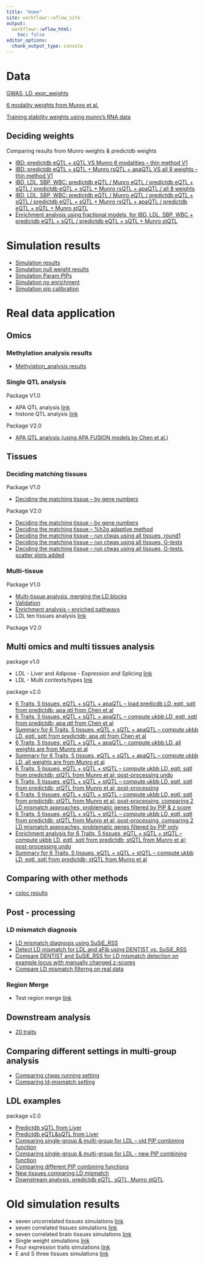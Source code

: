 ```yaml
---
title: "Home"
site: workflowr::wflow_site
output:
  workflowr::wflow_html:
    toc: false
editor_options:
  chunk_output_type: console
---
```


# Data

  [GWAS, LD, expr_weights](https://sq-96.github.io/multigroup_ctwas_analysis/data.html)
  
  [6 modality weights from Munro et al.](https://sq-96.github.io/multigroup_ctwas_analysis/data_6modality_Munro.html)
  
  [Training stability weights using munro's RNA data](https://sq-96.github.io/multigroup_ctwas_analysis/data_weight_training.html)

## Deciding weights  
  
  Comparing results from Munro weights & predictdb weights
  
  * [IBD: predictdb eQTL + sQTL VS Munro 6 modalities -- thin method V1](https://sq-96.github.io/multigroup_ctwas_analysis/multi_group_compare_predictdb_munro_updated_cs_thin1.html)
  * [IBD: predictdb eQTL + sQTL + Munro rsQTL + apaQTL VS all 8 weights -- thin method V1](https://sq-96.github.io/multigroup_ctwas_analysis/multi_group_compare_predictdb_munro_4weights_8weights_update_thin1.html)
  * [IBD, LDL, SBP, WBC: predictdb eQTL / Munro eQTL / predictdb eQTL + sQTL / predictdb eQTL + sQTL + Munro rsQTL + apaQTL / all 8 weights](https://sq-96.github.io/multigroup_ctwas_analysis/multi_group_compare_decidingweights_4traits.html) 
  * [IBD, LDL, SBP, WBC: predictdb eQTL / Munro eQTL / predictdb eQTL + sQTL / predictdb eQTL + sQTL + Munro rsQTL + apaQTL / predictdb eQTL + sQTL + Munro stQTL](https://sq-96.github.io/multigroup_ctwas_analysis/multi_group_compare_decidingweights_4traits_ess.html) 
  * [Enrichment analysis using fractional models, for IBD, LDL, SBP, WBC + predictdb eQTL + sQTL /  predictdb eQTL + sQTL + Munro stQTL](https://sq-96.github.io/multigroup_ctwas_analysis/fractional_enrichment.html) 



# Simulation results
  * [Simulation results](simulation_summary.html)
  * [Simulation null weight results](simulation_null_weight_summary.html)
  * [Simulation Param PIPs](simulation_param_PIPs.html)
  * [Simulation no enrichment](simulation_no_enrichment.html)
  * [Simulation pip calibration](simulation_pip_calibration.html)
  

# Real data application

## Omics

### Methylation analysis results

  * [Methylation_analysis results](methylation_analysis.html)


### Single QTL analysis

Package V1.0

  * APA QTL analysis [link](https://sq-96.github.io/multigroup_ctwas_analysis/apa_weights_analysis.html)
  * histone QTL analysis [link](https://sq-96.github.io/multigroup_ctwas_analysis/histone_weights_analysis.html)
  
Package V2.0

  * [APA QTL analysis (using APA FUSION models by Chen et al.)](https://sq-96.github.io/multigroup_ctwas_analysis/apa_weights_analysis_chenetal.html)


## Tissues

### Deciding matching tissues

Package V1.0

  * [Deciding the matching tissue -- by gene numbers](https://sq-96.github.io/multigroup_ctwas_analysis/matching_tissue.html)
  
Package V2.0

  * [Deciding the matching tissue -- by gene numbers](https://sq-96.github.io/multigroup_ctwas_analysis/matching_tissue_v2.html)
  * [Deciding the matching tissue -- %h2g adaptive method](https://sq-96.github.io/multigroup_ctwas_analysis/tissue_selection_extra_tissue.html)
  * [Deciding the matching tissue -- run ctwas using all tissues, round1](https://sq-96.github.io/multigroup_ctwas_analysis/real_data_all_tissues.html)
  * [Deciding the matching tissue -- run ctwas using all tissues, G-tests](https://sq-96.github.io/multigroup_ctwas_analysis/GWAS_tissue_selection.html)
  * [Deciding the matching tissue -- run ctwas using all tissues, G-tests, scatter plots added](https://sq-96.github.io/multigroup_ctwas_analysis/GWAS_tissue_selection_v2.html)

### Multi-tissue 

Package V1.0

  * [Multi-tissue analysis, merging the LD blocks](https://sq-96.github.io/multigroup_ctwas_analysis/multi_tissue_ldmerge.html)
  * [Validation](https://sq-96.github.io/multigroup_ctwas_analysis/multi_tissue_ldmerge_validation.html)
  * [Enrichment analysis -- enriched pathways](https://sq-96.github.io/multigroup_ctwas_analysis/multi_tissue_ldmerge_enriched_pwy.html)
  * LDL ten tissues analysis [link](https://sq-96.github.io/multigroup_ctwas_analysis/LDL_ten_tissues.html)
  
Package V2.0


## Multi omics and multi tissues analysis

  package v1.0

  * LDL - Liver and Adipose - Expression and Splicing [link](https://sq-96.github.io/multigroup_ctwas_analysis/LDL_Liver_Adipose_E_S.html)
  * LDL - Multi contexts/types [link](https://sq-96.github.io/multigroup_ctwas_analysis/LDL_multi_context_type.html)
  
  package v2.0
  
  * [6 Traits, 5 tissues, eQTL + sQTL + apaQTL -- load predicdb LD, eqtl, sqtl from predictdb; apa qtl from Chen et al](https://sq-96.github.io/multigroup_ctwas_analysis/multi_group_6traits_15weights.html)
  * [6 Traits, 5 tissues, eQTL + sQTL + apaQTL -- compute ukbb LD, eqtl, sqtl from predictdb; apa qtl from Chen et al](https://sq-96.github.io/multigroup_ctwas_analysis/multi_group_6traits_15weights_ukbb.html)
  * [Summary for 6 Traits, 5 tissues, eQTL + sQTL + apaQTL -- compute ukbb LD, eqtl, sqtl from predictdb; apa qtl from Chen et al](https://sq-96.github.io/multigroup_ctwas_analysis/multi_group_6traits_15weights_ukbb_summary.html)
  * [6 Traits, 5 tissues, eQTL + sQTL + apaQTL -- compute ukbb LD, all weights are from Munro et al](https://sq-96.github.io/multigroup_ctwas_analysis/multi_group_6traits_15weights_ukbb_munro.html)
  * [Summary for 6 Traits, 5 tissues, eQTL + sQTL + apaQTL -- compute ukbb LD, all weights are from Munro et al](https://sq-96.github.io/multigroup_ctwas_analysis/multi_group_6traits_15weights_ukbb_munro_summary.html)
  * [6 Traits, 5 tissues, eQTL + sQTL + stQTL -- compute ukbb LD, eqtl, sqtl from predictdb; stQTL from Munro et al; post-processing undo](https://sq-96.github.io/multigroup_ctwas_analysis/multi_group_6traits_15weights_ess.html)
  * [6 Traits, 5 tissues, eQTL + sQTL + stQTL -- compute ukbb LD, eqtl, sqtl from predictdb; stQTL from Munro et al; post-processing](https://sq-96.github.io/multigroup_ctwas_analysis/multi_group_6traits_15weights_ess_postprocessing.html)
  * [6 Traits, 5 tissues, eQTL + sQTL + stQTL -- compute ukbb LD, eqtl, sqtl from predictdb; stQTL from Munro et al; post-processing, comparing 2 LD mismatch approaches, problematic genes filtered by PIP & z score](https://sq-96.github.io/multigroup_ctwas_analysis/multi_group_6traits_15weights_ess_postprocessing_compare_pipz.html)
  * [6 Traits, 5 tissues, eQTL + sQTL + stQTL -- compute ukbb LD, eqtl, sqtl from predictdb; stQTL from Munro et al; post-processing, comparing 2 LD mismatch approaches, problematic genes filtered by PIP only](https://sq-96.github.io/multigroup_ctwas_analysis/multi_group_6traits_15weights_ess_postprocessing_compare_nozfilter.html)
  * [Enrichment analysis for 6 Traits, 5 tissues, eQTL + sQTL + stQTL -- compute ukbb LD, eqtl, sqtl from predictdb; stQTL from Munro et al; post-processing undo](https://sq-96.github.io/multigroup_ctwas_analysis/multi_group_6traits_15weights_ess_enrichment_genesymbol.html)
  * [Summary for 6 Traits, 5 tissues, eQTL + sQTL + stQTL -- compute ukbb LD, eqtl, sqtl from predictdb; stQTL from Munro et al](https://sq-96.github.io/multigroup_ctwas_analysis/multi_group_6traits_15weights_ess_summary.html)
  
## Comparing with other methods

* [coloc results](real_data_coloc.html)


## Post - processing

### LD mismatch diagnosis

  * [LD mismatch diagnosis using SuSiE_RSS](detect_LD_mismatch_gwas_UKBBref_susie_rss.html)
  * [Detect LD mismatch for LDL and aFib using DENTIST vs. SuSiE_RSS](detect_LD_mismatch_gwas_UKBBref_DENTIST_susie_rss.html)
  * [Compare DENTIST and SuSiE_RSS for LD mismatch detection on example locus with manually changed z-scores](test_LD_mismatch_DENTIST_susierss.html)
  * [Compare LD mismatch filterng on real data](compare_LD_mismatch_filtering_real_data.html)

### Region Merge

  * Test region merge [link](https://sq-96.github.io/multigroup_ctwas_analysis/region_merge_test.html)



## Downstream analysis
  
  * [20 traits](multi_group_downstream_analysis.html)
  
  
## Comparing different settings in multi-group analysis

* [Comparing ctwas running setting](https://sq-96.github.io/multigroup_ctwas_analysis/comparing_differnt_settings.html)
* [Comparing ld-mismatch setting](https://sq-96.github.io/multigroup_ctwas_analysis/comparing_differnt_settings_ldmm.html)

  
  
## LDL examples

package v2.0

* [Predictdb sQTL from Liver](https://sq-96.github.io/multigroup_ctwas_analysis/LDL_predictdb_sQTL.html)
* [Predictdb eQTL&sQTL from Liver](https://sq-96.github.io/multigroup_ctwas_analysis/LDL_predictdb_esQTL.html)
* [Comparing single-group & multi-group for LDL – old PIP combining function](https://sq-96.github.io/multigroup_ctwas_analysis/LDL_single_multi_compare_oldpip.html)
* [Comparing single-group & multi-group for LDL - new PIP combining function](https://sq-96.github.io/multigroup_ctwas_analysis/LDL_single_multi_compare.html)
* [Comparing different PIP combining functions](https://sq-96.github.io/multigroup_ctwas_analysis/compare_pip_func_LDL.html)
* [New tissues comparing LD mismatch](https://sq-96.github.io/multigroup_ctwas_analysis/LDL_newtissue_example.html)
* [Downstream analysis, predictdb eQTL, sQTL, Munro stQTL](https://sq-96.github.io/multigroup_ctwas_analysis/LDL_silver_standard.html)


# Old simulation results

  * seven uncorrelated tissues simulations [link](https://sq-96.github.io/multigroup_ctwas_analysis/simulation_seven_tissues_uncorrelated.html)
  * seven correlated tissues simulations [link](https://sq-96.github.io/multigroup_ctwas_analysis/simulation_seven_tissues_correlated.html)
  * seven correlated brain tissues simulations [link](https://sq-96.github.io/multigroup_ctwas_analysis/simulation_seven_brain_tissues_correlated.html)
  * Single weight simulations [link](https://sq-96.github.io/multigroup_ctwas_analysis/single_weight_simulations.html)
  * Four expression traits simulations [link](https://sq-96.github.io/multigroup_ctwas_analysis/four_expression_traits_simulations.html)
  * E and S three tissues simulations [link](https://sq-96.github.io/multigroup_ctwas_analysis/simulation_E_S_three_tissues_new.html)
